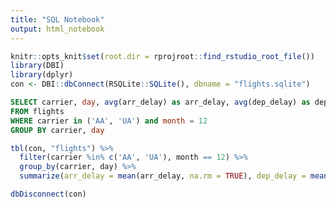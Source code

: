 ```yaml
---
title: "SQL Notebook"
output: html_notebook
---
```


```r
knitr::opts_knit$set(root.dir = rprojroot::find_rstudio_root_file())
library(DBI)
library(dplyr)
con <- DBI::dbConnect(RSQLite::SQLite(), dbname = "flights.sqlite")
```

```sql
SELECT carrier, day, avg(arr_delay) as arr_delay, avg(dep_delay) as dep_delay
FROM flights
WHERE carrier in ('AA', 'UA') and month = 12
GROUP BY carrier, day
```

```r
tbl(con, "flights") %>%
  filter(carrier %in% c('AA', 'UA'), month == 12) %>%
  group_by(carrier, day) %>%
  summarize(arr_delay = mean(arr_delay, na.rm = TRUE), dep_delay = mean(dep_delay, na.rm = TRUE))
```

```r
dbDisconnect(con)
```

